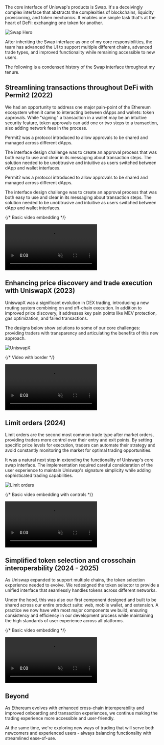 The core interface of Uniswap's products is Swap. It's a deceivingly complex interface that 
abstracts the complexities of blockchains, liquidity provisioning, and token mechanics. It enables
one simple task that's at the heart of DeFi: exchanging one token for another.

<div className="image-container">
  <img 
    src="/projects/swap/swap-hero.png" 
    alt="Swap Hero" 
    className="project-image"
  />
</div>

After inheriting the Swap interface as one of my core responsibilities, the team has advanced 
the UI to support multiple different chains, advanced trade types, and improved functionality 
while remaining accessible to new users.

The following is a condensed history of the Swap interface throughout my tenure.


## Streamlining transactions throughout DeFi with Permit2 (2022)

We had an opportunity to address one major pain-point of the Ethereum ecosystem when it came to 
interacting between dApps and wallets: token approvals. While "signing" a transaction in 
a wallet may be an intuitive security feature, token approvals can add one or two steps to a transaction, 
also adding network fees in the process.

Permit2 was a protocol introduced to allow approvals to be shared and managed across different dApps.

The interface design challenge was to create an approval process that was both easy to use and clear in its messaging about transaction steps. The solution needed to be unobtrusive and intuitive as users switched between dApp and wallet interfaces.

Permit2 was a protocol introduced to allow approvals to be shared and managed across different dApps.

The interface design challenge was to create an approval process that was both easy to use and 
clear in its messaging about transaction steps. The solution needed to be unobtrusive and intuitive 
as users switched between dApp and wallet interfaces.

{/* Basic video embedding */}
<div className="video-container">
<video 
  src="/projects/swap/Permit2.mp4" 
  autoPlay 
  loop 
  muted 
  playsInline
></video>
</div>

## Enhancing price discovery and trade execution with UniswapX (2023)

UniswapX was a significant evolution in DEX trading, introducing a new routing system combining 
on and off-chain execution. In addition to improved price discovery, it addresses key pain points 
like MEV protection, gas optimization, and failed transactions.

The designs below show solutions to some of our core challenges: providing traders with 
transparency and articulating the benefits of this new approach.

![UniswapX](/projects/swap/uniswapx.png)


{/* Video with border */}
<div className="video-container with-border">
  <video 
    src="/projects/swap/uniswapx-prototype.mp4" 
    autoPlay 
    loop 
    muted 
    playsInline
  ></video>
</div>

## Limit orders (2024)

Limit orders are the second most common trade type after market orders, providing traders 
more control over their entry and exit points. By setting specific price levels for execution, 
traders can automate their strategy and avoid constantly monitoring the market for optimal 
trading opportunities.

It was a natural next step in extending the functionality of Uniswap's core swap interface. 
The implementation required careful consideration of the user experience to maintain Uniswap's 
signature simplicity while adding sophisticated trading capabilities.

![Limit orders](/projects/swap/limits.png)

{/* Basic video embedding with controls */}
<div className="video-container">
  <video 
    src="/projects/swap/limits.mp4" 
    controls
    autoPlay 
    loop 
    muted 
    playsInline
  ></video>
</div>

## Simplified token selection and crosschain interoperability (2024 - 2025)

As Uniswap expanded to support multiple chains, the token selection experience needed to evolve. 
We redesigned the token selector to provide a unified interface that seamlessly handles tokens 
across different networks. 

Under the hood, this was also our first component designed and built to be shared across our 
entire product suite: web, mobile wallet, and extension. A practice we now have with most major 
components we build, ensuring consistency and efficiency in our development process while 
maintaining the high standards of user experience across all platforms.

{/* Basic video embedding */}
<div className="video-container">
  <video 
    src="/projects/swap/bridging.mp4" 
    autoPlay 
    loop 
    muted 
    playsInline
  ></video>
</div>

## Beyond

As Ethereum evolves with enhanced cross-chain interoperability and improved onboarding and transaction experiences, we continue making the trading experience more accessible and user-friendly.

At the same time, we're exploring new ways of trading that will serve both newcomers and experienced users - always balancing functionality with streamlined ease-of-use.